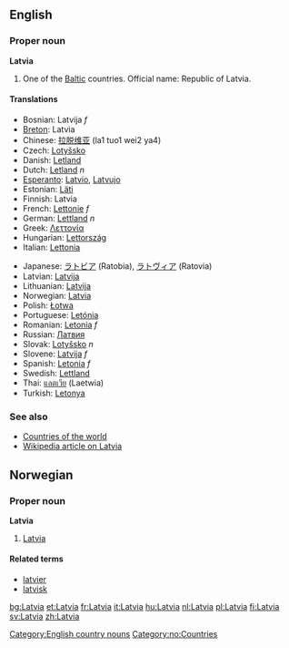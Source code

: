 {{wikipedia}}
{{see|latvia}}

==English==

===Proper noun===
'''Latvia'''

# One of the [[Baltic]] countries. Official name: Republic of Latvia.

====Translations====
{{top}}
*Bosnian: Latvija ''f''
*[[Breton]]: Latvia
*Chinese: [[拉脱维亚]] (la1 tuo1 wei2 ya4)
*Czech: [[Lotyšsko]]
*Danish: [[Letland]]
*Dutch: [[Letland]] ''n''
*[[Esperanto]]: [[Latvio]], [[Latvujo]]
*Estonian: [[Läti]]
*Finnish: Latvia
*French: [[Lettonie]] ''f''
*German: [[Lettland]] ''n''
*Greek: [[Λεττονία]]
*Hungarian: [[Lettország]]
*Italian: [[Lettonia]]
{{mid}}
*Japanese: [[ラトビア]] (Ratobia), [[ラトヴィア]] (Ratovia)
*Latvian: [[Latvija]]
*Lithuanian: [[Latvija]]
*Norwegian: [[#Norwegian|Latvia]]
*Polish: [[Łotwa]]
*Portuguese: [[Letónia]]
*Romanian: [[Letonia]] ''f''
*Russian: [[Латвия]]
*Slovak: [[Lotyšsko]] ''n''
*Slovene: [[Latvija]] ''f''
*Spanish: [[Letonia]] ''f''
*Swedish: [[Lettland]]
*Thai: [[แลตเวีย]] (Laetwia)
*Turkish: [[Letonya]]
{{bottom}}

===See also===
*[[Countries of the world]]
*[[w:Latvia|Wikipedia article on Latvia]]

[[Category:English country nouns]]

==Norwegian==
===Proper noun===
[[Category:no:Countries]]
'''Latvia'''
#[[#English|Latvia]]
====Related terms====
*[[latvier]]
*[[latvisk]]
[[bg:Latvia]]
[[et:Latvia]]
[[fr:Latvia]]
[[it:Latvia]]
[[hu:Latvia]]
[[nl:Latvia]]
[[pl:Latvia]]
[[fi:Latvia]]
[[sv:Latvia]]
[[zh:Latvia]]